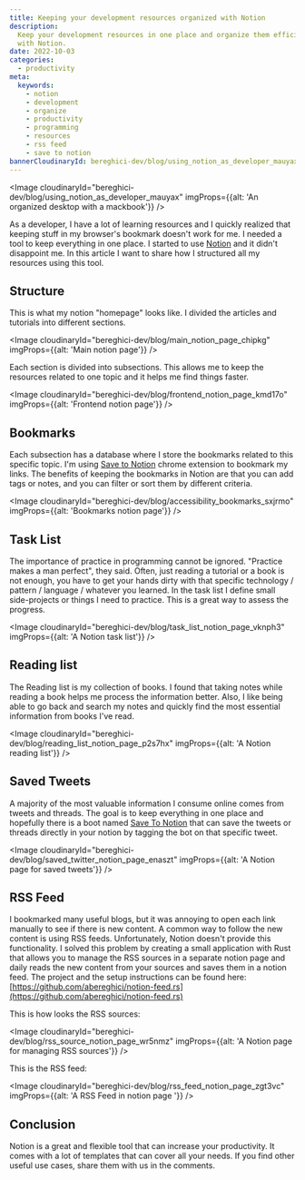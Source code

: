 ```yaml
---
title: Keeping your development resources organized with Notion
description:
  Keep your development resources in one place and organize them efficiently
  with Notion.
date: 2022-10-03
categories:
  - productivity
meta:
  keywords:
    - notion
    - development
    - organize
    - productivity
    - programming
    - resources
    - rss feed
    - save to notion
bannerCloudinaryId: bereghici-dev/blog/using_notion_as_developer_mauyax
---
```


<Image
  cloudinaryId="bereghici-dev/blog/using_notion_as_developer_mauyax"
  imgProps={{alt: 'An organized desktop with a mackbook'}}
/>

As a developer, I have a lot of learning resources and I quickly realized that
keeping stuff in my browser's bookmark doesn't work for me. I needed a tool to
keep everything in one place. I started to use [Notion](https://www.notion.so/)
and it didn't disappoint me. In this article I want to share how I structured
all my resources using this tool.

## Structure

This is what my notion "homepage" looks like. I divided the articles and
tutorials into different sections.

<Image
  cloudinaryId="bereghici-dev/blog/main_notion_page_chipkg"
  imgProps={{alt: 'Main notion page'}}
/>

Each section is divided into subsections. This allows me to keep the resources
related to one topic and it helps me find things faster.

<Image
  cloudinaryId="bereghici-dev/blog/frontend_notion_page_kmd17o"
  imgProps={{alt: 'Frontend notion page'}}
/>

## Bookmarks

Each subsection has a database where I store the bookmarks related to this
specific topic. I'm using
[Save to Notion](https://chrome.google.com/webstore/detail/save-to-notion/ldmmifpegigmeammaeckplhnjbbpccmm?hl=en)
chrome extension to bookmark my links. The benefits of keeping the bookmarks in
Notion are that you can add tags or notes, and you can filter or sort them by
different criteria.

<Image
  cloudinaryId="bereghici-dev/blog/accessibility_bookmarks_sxjrmo"
  imgProps={{alt: 'Bookmarks notion page'}}
/>

## Task List

The importance of practice in programming cannot be ignored. "Practice makes a
man perfect", they said. Often, just reading a tutorial or a book is not enough,
you have to get your hands dirty with that specific technology / pattern /
language / whatever you learned. In the task list I define small side-projects
or things I need to practice. This is a great way to assess the progress.

<Image
  cloudinaryId="bereghici-dev/blog/task_list_notion_page_vknph3"
  imgProps={{alt: 'A Notion task list'}}
/>

## Reading list

The Reading list is my collection of books. I found that taking notes while
reading a book helps me process the information better. Also, I like being able
to go back and search my notes and quickly find the most essential information
from books I've read.

<Image
  cloudinaryId="bereghici-dev/blog/reading_list_notion_page_p2s7hx"
  imgProps={{alt: 'A Notion reading list'}}
/>

## Saved Tweets

A majority of the most valuable information I consume online comes from tweets
and threads. The goal is to keep everything in one place and hopefully there is
a boot named [Save To Notion](https://twitter.com/SaveToNotion) that can save
the tweets or threads directly in your notion by tagging the bot on that
specific tweet.

<Image
  cloudinaryId="bereghici-dev/blog/saved_twitter_notion_page_enaszt"
  imgProps={{alt: 'A Notion page for saved tweets'}}
/>

## RSS Feed

I bookmarked many useful blogs, but it was annoying to open each link manually
to see if there is new content. A common way to follow the new content is using
RSS feeds. Unfortunately, Notion doesn't provide this functionality. I solved
this problem by creating a small application with Rust that allows you to manage
the RSS sources in a separate notion page and daily reads the new content from
your sources and saves them in a notion feed. The project and the setup
instructions can be found here:
[https://github.com/abereghici/notion-feed.rs](https://github.com/abereghici/notion-feed.rs)

This is how looks the RSS sources:

<Image
  cloudinaryId="bereghici-dev/blog/rss_source_notion_page_wr5nmz"
  imgProps={{alt: 'A Notion page for managing RSS sources'}}
/>

This is the RSS feed:

<Image
  cloudinaryId="bereghici-dev/blog/rss_feed_notion_page_zgt3vc"
  imgProps={{alt: 'A RSS Feed in notion page '}}
/>

## Conclusion

Notion is a great and flexible tool that can increase your productivity. It
comes with a lot of templates that can cover all your needs. If you find other
useful use cases, share them with us in the comments.
